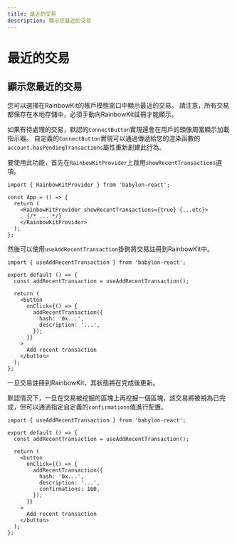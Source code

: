 ```yaml
---
title: 最近的交易
description: 顯示您最近的交易
---
```


# 最近的交易

## 顯示您最近的交易

您可以選擇在RainbowKit的帳戶模態窗口中顯示最近的交易。 請注意，所有交易都保存在本地存儲中，必須手動向RainbowKit註冊才能顯示。

如果有待處理的交易，默認的`ConnectButton`實現還會在用戶的頭像周圍顯示加載指示器。 自定義的`ConnectButton`實現可以通過傳遞給您的渲染函數的`account.hasPendingTransactions`屬性重新創建此行為。

要使用此功能，首先在`RainbowKitProvider`上啟用`showRecentTransactions`選項。

```tsx
import { RainbowKitProvider } from 'babylon-react';

const App = () => {
  return (
    <RainbowKitProvider showRecentTransactions={true} {...etc}>
      {/* ... */}
    </RainbowKitProvider>
  );
};
```

然後可以使用`useAddRecentTransaction`掛鉤將交易註冊到RainbowKit中。

```tsx
import { useAddRecentTransaction } from 'babylon-react';

export default () => {
  const addRecentTransaction = useAddRecentTransaction();

  return (
    <button
      onClick={() => {
        addRecentTransaction({
          hash: '0x...',
          description: '...',
        });
      }}
    >
      Add recent transaction
    </button>
  );
};
```

一旦交易註冊到RainbowKit，其狀態將在完成後更新。

默認情況下，一旦在交易被挖掘的區塊上再挖掘一個區塊，該交易將被視為已完成，但可以通過指定自定義的`confirmations`值進行配置。

```tsx
import { useAddRecentTransaction } from 'babylon-react';

export default () => {
  const addRecentTransaction = useAddRecentTransaction();

  return (
    <button
      onClick={() => {
        addRecentTransaction({
          hash: '0x...',
          description: '...',
          confirmations: 100,
        });
      }}
    >
      Add recent transaction
    </button>
  );
};
```
